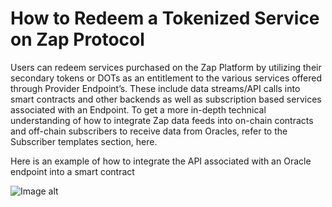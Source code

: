 
# How to Redeem a Tokenized Service on Zap Protocol

Users can redeem services purchased on the Zap Platform by utilizing their secondary tokens or DOTs as an entitlement to the various services offered through Provider Endpoint’s. These include data streams/API calls into smart contracts and other backends as well as subscription based services associated with an Endpoint. To get a more in-depth technical understanding of how to integrate Zap data feeds into on-chain contracts and off-chain subscribers to receive data from Oracles, refer to the Subscriber templates section, here. 

Here is an example of how to integrate the API associated with an Oracle endpoint into a smart contract

<img src={image1} alt="Image alt" />

